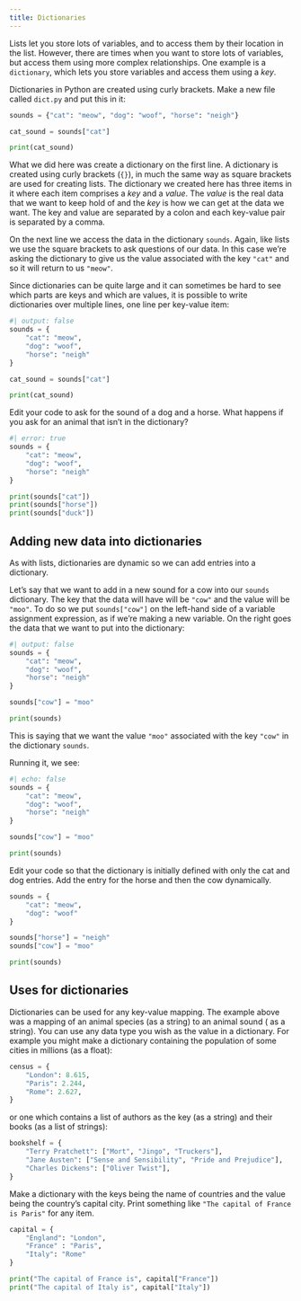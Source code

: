 ```yaml
---
title: Dictionaries
---
```


Lists let you store lots of variables, and to access them by their location in the list. However, there are times when you want to store lots of variables, but access them using more complex relationships. One example is a `dictionary`, which lets you store variables and access them using a *key*.

Dictionaries in Python are created using curly brackets. Make a new file called `dict.py` and put this in it:

```python
sounds = {"cat": "meow", "dog": "woof", "horse": "neigh"}

cat_sound = sounds["cat"]

print(cat_sound)
```


What we did here was create a dictionary on the first line. A dictionary is created using curly brackets (`{}`), in much the same way as square brackets are used for creating lists. The dictionary we created here has three items in it where each item comprises a *key* and a *value*. The *value* is the real data that we want to keep hold of and the *key* is how we can get at the data we want. The key and value are separated by a colon and each key-value pair is separated by a comma.

On the next line we access the data in the dictionary `sounds`. Again, like lists we use the square brackets to ask questions of our data. In this case we're asking the dictionary to give us the value associated with the key `"cat"` and so it will return to us `"meow"`.

Since dictionaries can be quite large and it can sometimes be hard to see which parts are keys and which are values, it is possible to write dictionaries over multiple lines, one line per key-value item:


```python
#| output: false
sounds = {
    "cat": "meow",
    "dog": "woof",
    "horse": "neigh"
}

cat_sound = sounds["cat"]

print(cat_sound)
```



::: {#exercise-1 .callout-note title="Exercise 1" icon=false} 
Edit your code to ask for the sound of a dog and a horse. What happens if you ask for an animal that isn't in the dictionary?
:::
::: {#answer .callout-caution icon=false title='Answer' collapse="true"}
```python
#| error: true
sounds = {
    "cat": "meow",
    "dog": "woof",
    "horse": "neigh"
}

print(sounds["cat"])
print(sounds["horse"])
print(sounds["duck"])
```
:::


## Adding new data into dictionaries

As with lists, dictionaries are dynamic so we can add entries into a dictionary.

Let's say that we want to add in a new sound for a cow into our `sounds` dictionary. The key that the data will have will be `"cow"` and the value will be `"moo"`. To do so we put `sounds["cow"]` on the left-hand side of a variable assignment expression, as if we're making a new variable. On the right goes the data that we want to put into the dictionary:


```python
#| output: false
sounds = {
    "cat": "meow",
    "dog": "woof",
    "horse": "neigh"
}

sounds["cow"] = "moo"

print(sounds)

```




This is saying that we want the value `"moo"` associated with the key `"cow"` in the dictionary `sounds`.

Running it, we see:

```python
#| echo: false
sounds = {
    "cat": "meow",
    "dog": "woof",
    "horse": "neigh"
}

sounds["cow"] = "moo"

print(sounds)
```


::: {#exercise-2 .callout-note title="Exercise 2" icon=false} 

Edit your code so that the dictionary is initially defined with only the cat and dog entries. Add the entry for the horse and then the cow dynamically.
:::

::: {#answer .callout-caution icon=false title='Answer' collapse="true"}
```python
sounds = {
    "cat": "meow",
    "dog": "woof"
}

sounds["horse"] = "neigh"
sounds["cow"] = "moo"

print(sounds)
```
:::


## Uses for dictionaries

Dictionaries can be used for any key-value mapping. The example above was a mapping of an animal species (as a string) to an animal sound ( as a string). You can use any data type you wish as the value in a dictionary. For example you might make a dictionary containing the population of some cities in millions (as a float):

```python
census = {
    "London": 8.615,
    "Paris": 2.244,
    "Rome": 2.627,
}
```

or one which contains a list of authors as the key (as a string) and their books (as a list of strings):

```python
bookshelf = {
    "Terry Pratchett": ["Mort", "Jingo", "Truckers"],
    "Jane Austen": ["Sense and Sensibility", "Pride and Prejudice"],
    "Charles Dickens": ["Oliver Twist"],
}
```

::: {#exercise-3 .callout-note title="Exercise 3" icon=false} 

Make a dictionary with the keys being the name of countries and the value being the country's capital city. Print something like `"The capital of France is Paris"` for any item.

:::

::: {#answer .callout-caution icon=false title='Answer' collapse="true"}
```python
capital = {
    "England": "London",
    "France" : "Paris",
    "Italy": "Rome"
}

print("The capital of France is", capital["France"])
print("The capital of Italy is", capital["Italy"])
```
:::

